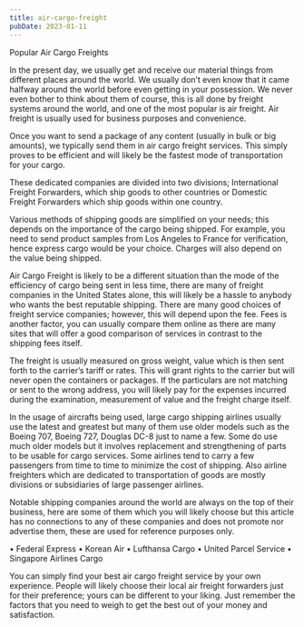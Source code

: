 ```yaml
---
title: air-cargo-freight
pubDate: 2023-01-11
---
```


Popular Air Cargo Freights

In the present day, we usually get and receive our material things from different places around the world. We usually don’t even know that it came halfway around the world before even getting in your possession. We never even bother to think about them of course, this is all done by freight systems around the world, and one of the most popular is air freight. Air freight is usually used for business purposes and convenience. 

Once you want to send a package of any content (usually in bulk or big amounts), we typically send them in air cargo freight services. This simply proves to be efficient and will likely be the fastest mode of transportation for your cargo. 

These dedicated companies are divided into two divisions; International Freight Forwarders, which ship goods to other countries or Domestic Freight Forwarders which ship goods within one country.

Various methods of shipping goods are simplified on your needs; this depends on the importance of the cargo being shipped. For example, you need to send product samples from Los Angeles to France for verification, hence express cargo would be your choice. Charges will also depend on the value being shipped.

Air Cargo Freight is likely to be a different situation than the mode of the efficiency of cargo being sent in less time, there are many of freight companies in the United States alone, this will likely be a hassle to anybody who wants the best reputable shipping. There are many good choices of freight service companies; however, this will depend upon the fee. Fees is another factor, you can usually compare them online as there are many sites that will offer a good comparison of services in contrast to the shipping fees itself. 

The freight is usually measured on gross weight, value which is then sent forth to the carrier’s tariff or rates.  This will grant rights to the carrier but will never open the containers or packages. If the particulars are not matching or sent to the wrong address, you will likely pay for the expenses incurred during the examination, measurement of value and the freight charge itself. 

In the usage of aircrafts being used, large cargo shipping airlines usually use the latest and greatest but many of them use older models such as the Boeing 707, Boeing 727, Douglas DC-8 just to name a few. Some do use much older models but it involves replacement and strengthening of parts to be usable for cargo services. Some airlines tend to carry a few passengers from time to time to minimize the cost of shipping. Also airline freighters which are dedicated to transportation of goods are mostly divisions or subsidiaries of large passenger airlines. 

Notable shipping companies around the world are always on the top of their business, here are some of them which you will likely choose but this article has no connections to any of these companies and does not promote nor advertise them, these are used for reference purposes only.  

•	Federal Express 
•	Korean Air 
•	Lufthansa Cargo 
•	United Parcel Service 
•	Singapore Airlines Cargo 

You can simply find your best air cargo freight service by your own experience. People will likely choose their local air freight forwarders just for their preference; yours can be different to your liking. Just remember the factors that you need to weigh to get the best out of your money and satisfaction.